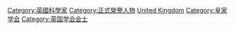 {{Catnav|頁面分類|人类社会|獎勵|正式榮譽人物}}
{{Catnav|頁面分類|人类社会|人物|正式榮譽人物}}
{{Catnav|頁面分類|人物|正式榮譽人物}}
{{Catnav|頁面分類|人物|各國人物|各國科學家|英國科學家}}
{{Commonscat|Fellows of the Royal Society}}

[[Category:英國科學家|Category:英國科學家]]
[[Category:正式榮譽人物|Category:正式榮譽人物]]
[[Category:各國學院院士|United Kingdom]]
[[Category:皇家学会|Category:皇家学会]]
[[Category:英国学会会士|Category:英国学会会士]]
